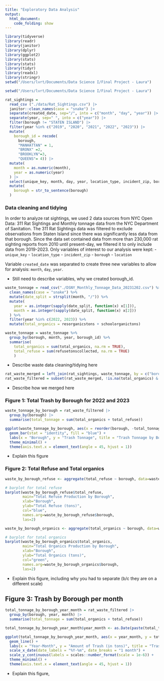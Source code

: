 ```yaml
---
title: "Exploratory Data Analysis"
output: 
  html_document:
    code_folding: show
---
```

```r
library(tidyverse)
library(readr)
library(janitor)
library(dplyr)
library(ggplot2)
library(stats)
library(stats)
library(tidyr)
library(readxl)
library(stringr)
setwd("/Users/lvrt/Documents/Data Science I/Final Project - Laura")
```

```r
setwd("/Users/lvrt/Documents/Data Science I/Final Project - Laura")

rat_sightings = 
  read_csv ("./data/Rat_Sightings.csv") |>
  janitor::clean_names(case = "snake") |>
  separate(created_date, sep="/", into = c("month", "day", "year")) |> 
  separate(year, sep=" ", into = c("year")) |>
  filter(borough != "STATEN ISLAND") |> 
  filter(year %in% c("2019", "2020", "2021", "2022", "2023")) |>
  mutate(
    borough_id = recode(
      borough, 
      "MANHATTAN" = 1,
      "BRONX" =2,
      "BROOKLYN"=3,
      "QUEENS"= 4)) |>
  mutate(
    month = as.numeric(month),
    year = as.numeric(year)
  ) |>
  select(unique_key, month, day, year, location_type, incident_zip, borough, location, borough_id) |>
  mutate(
    borough = str_to_sentence(borough)
  )
```

### Data cleaning and tidying 
In order to analyze rat sightings, we used 2 data sources from NYC Open Data: 311 Rat Sightings and Monthly tonnage data from the NYC Department of Sanitation. The 311 Rat Sightings data was filtered to exclude observations from Staten Island since there was significantly less data from that borough. Since the data set contained data from more than 230,000 rat sighting reports from 2010 until present-day, we filtered it to only include data from 2019-2023. Only variables of interest to our analysis were kept: 
 - `unique_key`
 - `location_type`
 - `incident_zip`
 - `borough`
 - `location`

Variable `created_date` was separated to create three new variables to allow for analysis: `month`, `day`, `year`. 

- Still need to describe variables, why we created borough_id. 

```r
waste_tonnage = read_csv("./DSNY_Monthly_Tonnage_Data_20231202.csv") %>%
  clean_names(case = "snake") %>%
  mutate(date_split = strsplit(month, "/")) %>%
  mutate(
    year = as.integer(sapply(date_split, function(x) x[1])),
    month = as.integer(sapply(date_split, function(x) x[2]))
  ) %>%
  filter(year %in% c(2022, 2023)) %>% 
  mutate(total_organics = resorganicstons + schoolorganictons)

waste_tonnage = waste_tonnage %>% 
  group_by(borough, month, year, borough_id) %>% 
  summarise(
    total_organics = sum(total_organics, na.rm = TRUE),
    total_refuse = sum(refusetonscollected, na.rm = TRUE)
    )
```
- Describe waste data cleaning/tidying here

```r
rat_waste_merged = left_join(rat_sightings, waste_tonnage, by = c("borough_id", "month", "year", "borough"))
rat_waste_filtered = subset(rat_waste_merged, !is.na(total_organics) & !is.na(total_refuse)) #filtering out NAs in the dataset. brianna did this before she did her figures. 
```
- Describe how we merged here

### Figure 1: Total Trash by Borough for 2022 and 2023
```r
waste_tonnage_by_borough = rat_waste_filtered |> 
  group_by(borough) |> 
  summarise(total_tonnage = sum(total_organics + total_refuse))

ggplot(waste_tonnage_by_borough, aes(x = reorder(borough, -total_tonnage), y = total_tonnage)) +
  geom_bar(stat = "identity", fill = "blue") +
  labs(x = "Borough", y = "Trash Tonnage", title = "Trash Tonnage by Borough, 2022 - 2023") +
  theme_minimal() +
  theme(axis.text.x = element_text(angle = 45, hjust = 1))
```

- Explain this figure

### Figure 2: Total Refuse and Total organics 
```r
waste_by_borough_refuse <- aggregate(total_refuse ~ borough, data=waste_tonnage, sum)

# barplot for total refuse
barplot(waste_by_borough_refuse$total_refuse,
        main="Total Refuse Production by Borough",
        xlab="Borough",
        ylab="Total Refuse (tons)",
        col="blue",
        names.arg=waste_by_borough_refuse$borough,
        las=2)

waste_by_borough_organics <- aggregate(total_organics ~ borough, data=waste_tonnage, sum)

# barplot for total organics
barplot(waste_by_borough_organics$total_organics,
        main="Total Organics Production by Borough",
        xlab="Borough",
        ylab="Total Organics (tons)",
        col="green",
        names.arg=waste_by_borough_organics$borough,
        las=2)
```

- Explain this figure, including why you had to separate (b/c they are on a different scale)

## Figure 3: Trash by Borough per month 
```r
total_tonnage_by_borough_year_month = rat_waste_filtered |> 
  group_by(borough, year, month) |> 
  summarise(total_tonnage = sum(total_organics + total_refuse))

total_tonnage_by_borough_year_month$year_month <- as.Date(paste(total_tonnage_by_borough_year_month$year, total_tonnage_by_borough_year_month$month, "01", sep = "-"))

ggplot(total_tonnage_by_borough_year_month, aes(x = year_month, y = total_tonnage, group = borough, color = borough)) +
  geom_line() +
  labs(x = "Year-Month", y = "Amount of Trash (in tons)", title = "Trash Tonnage by Month and Borough") +
  scale_x_date(date_labels = "%Y-%m", date_breaks = "1 month") +
  scale_y_continuous(labels = scales::number_format(scale = 1e-6)) +
  theme_minimal() +
  theme(axis.text.x = element_text(angle = 45, hjust = 1))

```

- Explain this figure,
